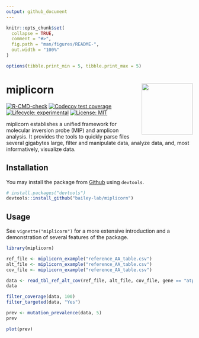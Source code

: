 ```yaml
---
output: github_document
---
```


<!-- README.md is generated from README.Rmd. Please edit that file -->

```r
knitr::opts_chunk$set(
  collapse = TRUE,
  comment = "#>",
  fig.path = "man/figures/README-",
  out.width = "100%"
)

options(tibble.print_min = 5, tibble.print_max = 5)
```

# miplicorn <a href='https://bailey-lab.github.io/miplicorn'><img src='man/figures/logo.png' align="right" height="138" /></a>

<!-- badges: start -->
[![R-CMD-check](https://github.com/bailey-lab/miplicorn/workflows/R-CMD-check/badge.svg)](https://github.com/bailey-lab/miplicorn/actions)
[![Codecov test coverage](https://codecov.io/gh/bailey-lab/miplicorn/branch/master/graph/badge.svg)](https://codecov.io/gh/bailey-lab/miplicorn?branch=main)
[![Lifecycle: experimental](https://img.shields.io/badge/lifecycle-experimental-orange.svg)](https://lifecycle.r-lib.org/articles/stages.html#experimental)
[![License: MIT](https://img.shields.io/badge/License-MIT-yellow.svg)](https://opensource.org/licenses/MIT)
<!-- badges: end -->

miplicorn establishes a unified framework for molecular inversion probe (MIP)
and amplicon analysis. It provides the tools to quickly parse files several
gigabytes large, filter and manipulate data, analyze data, and, most
informatively, visualize data.

## Installation
You may install the package from
[Github](https://github.com/bailey-lab/miplicorn) using `devtools`.
```r
# install.packages("devtools")
devtools::install_github("bailey-lab/miplicorn")
```

## Usage
See `vignette("miplicorn")` for a more extensive introduction and a
demonstration of several features of the package.
```r
library(miplicorn)

ref_file <- miplicorn_example("reference_AA_table.csv")
alt_file <- miplicorn_example("reference_AA_table.csv")
cov_file <- miplicorn_example("reference_AA_table.csv")

data <- read_tbl_ref_alt_cov(ref_file, alt_file, cov_file, gene == "atp6" | gene == "crt")
data

filter_coverage(data, 100)
filter_targeted(data, "Yes")

prev <- mutation_prevalence(data, 5)
prev

plot(prev)
```
